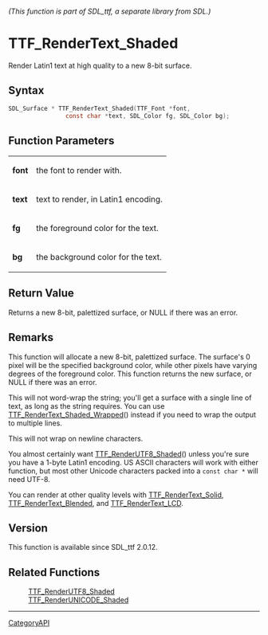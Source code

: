 ====== (This function is part of SDL_ttf, a separate library from SDL.) ======
= TTF_RenderText_Shaded =

Render Latin1 text at high quality to a new 8-bit surface.

== Syntax ==

<syntaxhighlight lang='c'>
SDL_Surface * TTF_RenderText_Shaded(TTF_Font *font,
                const char *text, SDL_Color fg, SDL_Color bg);
</syntaxhighlight>

== Function Parameters ==

{|
|'''font'''
|the font to render with.
|-
|'''text'''
|text to render, in Latin1 encoding.
|-
|'''fg'''
|the foreground color for the text.
|-
|'''bg'''
|the background color for the text.
|}

== Return Value ==

Returns a new 8-bit, palettized surface, or NULL if there was an error.

== Remarks ==

This function will allocate a new 8-bit, palettized surface. The surface's
0 pixel will be the specified background color, while other pixels have
varying degrees of the foreground color. This function returns the new
surface, or NULL if there was an error.

This will not word-wrap the string; you'll get a surface with a single line
of text, as long as the string requires. You can use
[[TTF_RenderText_Shaded_Wrapped]]() instead if you need to wrap the output
to multiple lines.

This will not wrap on newline characters.

You almost certainly want [[TTF_RenderUTF8_Shaded]]() unless you're sure
you have a 1-byte Latin1 encoding. US ASCII characters will work with
either function, but most other Unicode characters packed into a
<code>const char *</code> will need UTF-8.

You can render at other quality levels with [[TTF_RenderText_Solid]],
[[TTF_RenderText_Blended]], and [[TTF_RenderText_LCD]].

== Version ==

This function is available since SDL_ttf 2.0.12.

== Related Functions ==

:[[TTF_RenderUTF8_Shaded]]
:[[TTF_RenderUNICODE_Shaded]]

----
[[CategoryAPI]]


